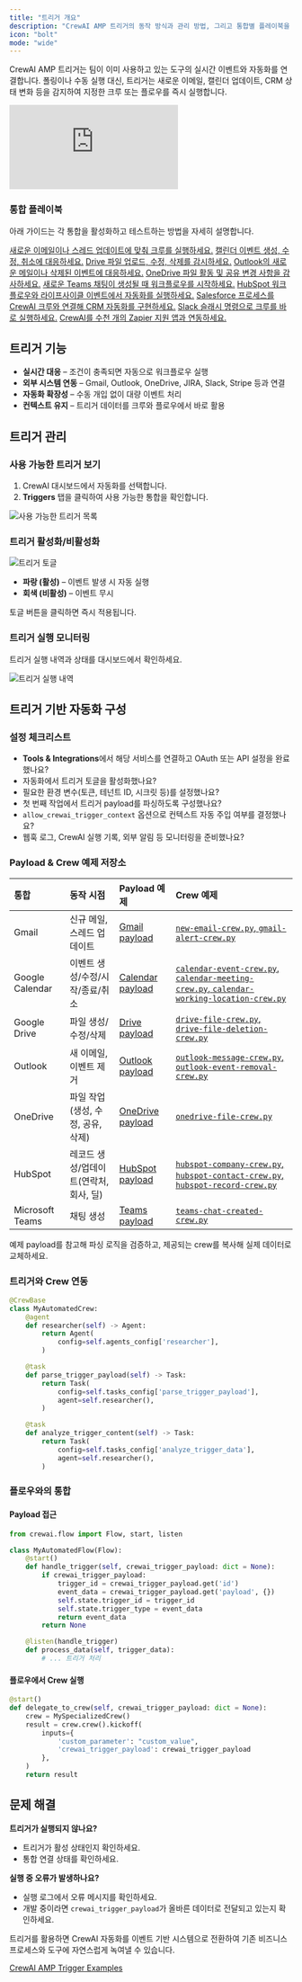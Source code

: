 ```yaml
---
title: "트리거 개요"
description: "CrewAI AMP 트리거의 동작 방식과 관리 방법, 그리고 통합별 플레이북을 한눈에 확인하세요"
icon: "bolt"
mode: "wide"
---
```


CrewAI AMP 트리거는 팀이 이미 사용하고 있는 도구의 실시간 이벤트와 자동화를 연결합니다. 폴링이나 수동 실행 대신, 트리거는 새로운 이메일, 캘린더 업데이트, CRM 상태 변화 등을 감지하여 지정한 크루 또는 플로우를 즉시 실행합니다.

<iframe
  className="w-full aspect-video rounded-xl"
  src="https://www.youtube.com/embed/TpQ45lAZh48"
  title="CrewAI 트리거 개요"
  frameBorder="0"
  allow="accelerometer; autoplay; clipboard-write; encrypted-media; gyroscope; picture-in-picture"
  allowFullScreen
></iframe>

### 통합 플레이북

아래 가이드는 각 통합을 활성화하고 테스트하는 방법을 자세히 설명합니다.

<CardGroup cols={2}>
  <Card title="Gmail 트리거" icon="envelope">
    <a href="/ko/enterprise/guides/gmail-trigger">새로운 이메일이나 스레드 업데이트에 맞춰 크루를 실행하세요.</a>
  </Card>

  <Card title="Google Calendar 트리거" icon="calendar-days">
    <a href="/ko/enterprise/guides/google-calendar-trigger">캘린더 이벤트 생성, 수정, 취소에 대응하세요.</a>
  </Card>

  <Card title="Google Drive 트리거" icon="folder-open">
    <a href="/ko/enterprise/guides/google-drive-trigger">Drive 파일 업로드, 수정, 삭제를 감시하세요.</a>
  </Card>

  <Card title="Outlook 트리거" icon="envelope-open">
    <a href="/ko/enterprise/guides/outlook-trigger">Outlook의 새로운 메일이나 삭제된 이벤트에 대응하세요.</a>
  </Card>

  <Card title="OneDrive 트리거" icon="cloud">
    <a href="/ko/enterprise/guides/onedrive-trigger">OneDrive 파일 활동 및 공유 변경 사항을 감사하세요.</a>
  </Card>

  <Card title="Microsoft Teams 트리거" icon="comments">
    <a href="/ko/enterprise/guides/microsoft-teams-trigger">새로운 Teams 채팅이 생성될 때 워크플로우를 시작하세요.</a>
  </Card>

  <Card title="HubSpot 트리거" icon="hubspot">
    <a href="/ko/enterprise/guides/hubspot-trigger">HubSpot 워크플로우와 라이프사이클 이벤트에서 자동화를 실행하세요.</a>
  </Card>

  <Card title="Salesforce 트리거" icon="salesforce">
    <a href="/ko/enterprise/guides/salesforce-trigger">Salesforce 프로세스를 CrewAI 크루와 연결해 CRM 자동화를 구현하세요.</a>
  </Card>

  <Card title="Slack 트리거" icon="slack">
    <a href="/ko/enterprise/guides/slack-trigger">Slack 슬래시 명령으로 크루를 바로 실행하세요.</a>
  </Card>

  <Card title="Zapier 트리거" icon="bolt">
    <a href="/ko/enterprise/guides/zapier-trigger">CrewAI를 수천 개의 Zapier 지원 앱과 연동하세요.</a>
  </Card>
</CardGroup>

## 트리거 기능

- **실시간 대응** – 조건이 충족되면 자동으로 워크플로우 실행
- **외부 시스템 연동** – Gmail, Outlook, OneDrive, JIRA, Slack, Stripe 등과 연결
- **자동화 확장성** – 수동 개입 없이 대량 이벤트 처리
- **컨텍스트 유지** – 트리거 데이터를 크루와 플로우에서 바로 활용

## 트리거 관리

### 사용 가능한 트리거 보기

1. CrewAI 대시보드에서 자동화를 선택합니다.
2. **Triggers** 탭을 클릭하여 사용 가능한 통합을 확인합니다.

<Frame>
  <img src="/images/enterprise/list-available-triggers.png" alt="사용 가능한 트리거 목록" />
</Frame>

### 트리거 활성화/비활성화

<Frame>
  <img src="/images/enterprise/trigger-selected.png" alt="트리거 토글" />
</Frame>

- **파랑 (활성)** – 이벤트 발생 시 자동 실행
- **회색 (비활성)** – 이벤트 무시

토글 버튼을 클릭하면 즉시 적용됩니다.

### 트리거 실행 모니터링

트리거 실행 내역과 상태를 대시보드에서 확인하세요.

<Frame>
  <img src="/images/enterprise/list-executions.png" alt="트리거 실행 내역" />
</Frame>

## 트리거 기반 자동화 구성

### 설정 체크리스트

- **Tools & Integrations**에서 해당 서비스를 연결하고 OAuth 또는 API 설정을 완료했나요?
- 자동화에서 트리거 토글을 활성화했나요?
- 필요한 환경 변수(토큰, 테넌트 ID, 시크릿 등)를 설정했나요?
- 첫 번째 작업에서 트리거 payload를 파싱하도록 구성했나요?
- `allow_crewai_trigger_context` 옵션으로 컨텍스트 자동 주입 여부를 결정했나요?
- 웹훅 로그, CrewAI 실행 기록, 외부 알림 등 모니터링을 준비했나요?

### Payload & Crew 예제 저장소

| 통합 | 동작 시점 | Payload 예제 | Crew 예제 |
| :-- | :-- | :-- | :-- |
| Gmail | 신규 메일, 스레드 업데이트 | [Gmail payload](https://github.com/crewAIInc/crewai-enterprise-trigger-examples/tree/main/gmail) | [`new-email-crew.py`, `gmail-alert-crew.py`](https://github.com/crewAIInc/crewai-enterprise-trigger-examples/tree/main/gmail) |
| Google Calendar | 이벤트 생성/수정/시작/종료/취소 | [Calendar payload](https://github.com/crewAIInc/crewai-enterprise-trigger-examples/tree/main/google_calendar) | [`calendar-event-crew.py`, `calendar-meeting-crew.py`, `calendar-working-location-crew.py`](https://github.com/crewAIInc/crewai-enterprise-trigger-examples/tree/main/google_calendar) |
| Google Drive | 파일 생성/수정/삭제 | [Drive payload](https://github.com/crewAIInc/crewai-enterprise-trigger-examples/tree/main/google_drive) | [`drive-file-crew.py`, `drive-file-deletion-crew.py`](https://github.com/crewAIInc/crewai-enterprise-trigger-examples/tree/main/google_drive) |
| Outlook | 새 이메일, 이벤트 제거 | [Outlook payload](https://github.com/crewAIInc/crewai-enterprise-trigger-examples/tree/main/outlook) | [`outlook-message-crew.py`, `outlook-event-removal-crew.py`](https://github.com/crewAIInc/crewai-enterprise-trigger-examples/tree/main/outlook) |
| OneDrive | 파일 작업(생성, 수정, 공유, 삭제) | [OneDrive payload](https://github.com/crewAIInc/crewai-enterprise-trigger-examples/tree/main/onedrive) | [`onedrive-file-crew.py`](https://github.com/crewAIInc/crewai-enterprise-trigger-examples/tree/main/onedrive) |
| HubSpot | 레코드 생성/업데이트(연락처, 회사, 딜) | [HubSpot payload](https://github.com/crewAIInc/crewai-enterprise-trigger-examples/tree/main/hubspot) | [`hubspot-company-crew.py`, `hubspot-contact-crew.py`, `hubspot-record-crew.py`](https://github.com/crewAIInc/crewai-enterprise-trigger-examples/tree/main/hubspot) |
| Microsoft Teams | 채팅 생성 | [Teams payload](https://github.com/crewAIInc/crewai-enterprise-trigger-examples/tree/main/microsoft-teams) | [`teams-chat-created-crew.py`](https://github.com/crewAIInc/crewai-enterprise-trigger-examples/tree/main/microsoft-teams) |

예제 payload를 참고해 파싱 로직을 검증하고, 제공되는 crew를 복사해 실제 데이터로 교체하세요.

### 트리거와 Crew 연동

```python
@CrewBase
class MyAutomatedCrew:
    @agent
    def researcher(self) -> Agent:
        return Agent(
            config=self.agents_config['researcher'],
        )

    @task
    def parse_trigger_payload(self) -> Task:
        return Task(
            config=self.tasks_config['parse_trigger_payload'],
            agent=self.researcher(),
        )

    @task
    def analyze_trigger_content(self) -> Task:
        return Task(
            config=self.tasks_config['analyze_trigger_data'],
            agent=self.researcher(),
        )
```

### 플로우와의 통합

#### Payload 접근

```python
from crewai.flow import Flow, start, listen

class MyAutomatedFlow(Flow):
    @start()
    def handle_trigger(self, crewai_trigger_payload: dict = None):
        if crewai_trigger_payload:
            trigger_id = crewai_trigger_payload.get('id')
            event_data = crewai_trigger_payload.get('payload', {})
            self.state.trigger_id = trigger_id
            self.state.trigger_type = event_data
            return event_data
        return None

    @listen(handle_trigger)
    def process_data(self, trigger_data):
        # ... 트리거 처리
```

#### 플로우에서 Crew 실행

```python
@start()
def delegate_to_crew(self, crewai_trigger_payload: dict = None):
    crew = MySpecializedCrew()
    result = crew.crew().kickoff(
        inputs={
            'custom_parameter': "custom_value",
            'crewai_trigger_payload': crewai_trigger_payload
        },
    )
    return result
```

## 문제 해결

**트리거가 실행되지 않나요?**
- 트리거가 활성 상태인지 확인하세요.
- 통합 연결 상태를 확인하세요.

**실행 중 오류가 발생하나요?**
- 실행 로그에서 오류 메시지를 확인하세요.
- 개발 중이라면 `crewai_trigger_payload`가 올바른 데이터로 전달되고 있는지 확인하세요.

트리거를 활용하면 CrewAI 자동화를 이벤트 기반 시스템으로 전환하여 기존 비즈니스 프로세스와 도구에 자연스럽게 녹여낼 수 있습니다.

<Callout icon="github" title="예제 저장소">
  <a href="https://github.com/crewAIInc/crewai-enterprise-trigger-examples">
    CrewAI AMP Trigger Examples
  </a>
</Callout>
